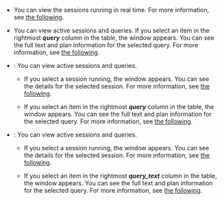 <InDoc product="redis,mongodb">

- <Cmdname sid="active_sessions" className="uitext" />

  You can view the sessions running in real time. For more information, see [the following](#using-activesessions).

</InDoc>

<InDoc product="mysql,altibase,cubrid">

- <Cmdname sid="active_sessions" className="uitext" />

  You can view active sessions and queries. If you select an item in the rightmost **_query_** column in the table, the <Cmdname sid="TTL06224" className="uitext" /> window appears. You can see the full text and plan information for the selected query. For more information, see [the following](#query-details).

</InDoc>

<InDoc product="postgresql">

- <Cmdname sid="active_sessions" className="uitext" />: You can view active sessions and queries.

  - If you select a session running, the <Cmdname sid="session_detail" className="uitext" /> window appears. You can see the details for the selected session. For more information, see [the following](#session-details).

  - If you select an item in the rightmost **_query_** column in the table, the <Cmdname sid="TTL06224" className="uitext" /> window appears. You can see the full text and plan information for the selected query. For more information, see [the following](#query-details).

</InDoc>

<InDoc product="oracle-pro,oracle">

- <Cmdname sid="active_sessions" className="uitext" />: You can view active sessions and queries.

  - If you select a session running, the <Cmdname sid="session_detail" className="uitext" /> window appears. You can see the details for the selected session. For more information, see [the following](#session-details).

  - If you select an item in the rightmost **_query_text_** column in the table, the <Cmdname sid="TTL06224" className="uitext" /> window appears. You can see the full text and plan information for the selected query. For more information, see [the following](#query-details).

</InDoc>
